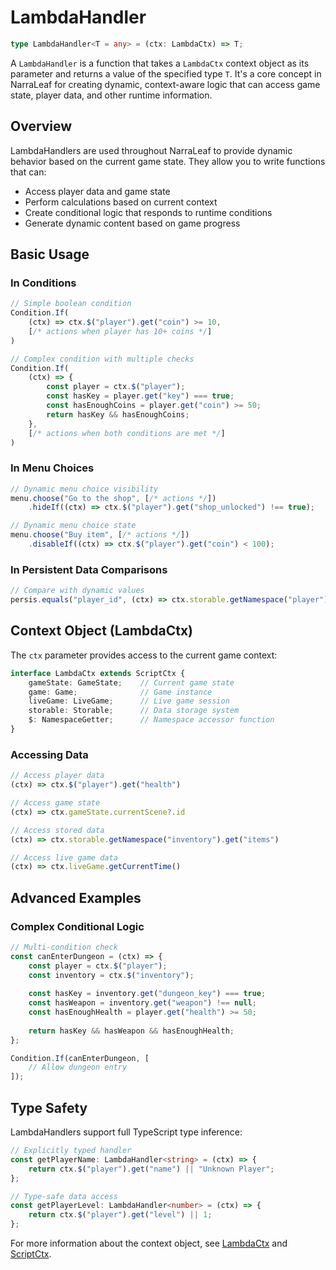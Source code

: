# LambdaHandler

```typescript
type LambdaHandler<T = any> = (ctx: LambdaCtx) => T;
```

A `LambdaHandler` is a function that takes a `LambdaCtx` context object as its parameter and returns a value of the specified type `T`. It's a core concept in NarraLeaf for creating dynamic, context-aware logic that can access game state, player data, and other runtime information.

## Overview

LambdaHandlers are used throughout NarraLeaf to provide dynamic behavior based on the current game state. They allow you to write functions that can:

- Access player data and game state
- Perform calculations based on current context
- Create conditional logic that responds to runtime conditions
- Generate dynamic content based on game progress

## Basic Usage

### In Conditions

```ts
// Simple boolean condition
Condition.If(
    (ctx) => ctx.$("player").get("coin") >= 10,
    [/* actions when player has 10+ coins */]
)

// Complex condition with multiple checks
Condition.If(
    (ctx) => {
        const player = ctx.$("player");
        const hasKey = player.get("key") === true;
        const hasEnoughCoins = player.get("coin") >= 50;
        return hasKey && hasEnoughCoins;
    },
    [/* actions when both conditions are met */]
)
```

### In Menu Choices

```ts
// Dynamic menu choice visibility
menu.choose("Go to the shop", [/* actions */])
    .hideIf((ctx) => ctx.$("player").get("shop_unlocked") !== true);

// Dynamic menu choice state
menu.choose("Buy item", [/* actions */])
    .disableIf((ctx) => ctx.$("player").get("coin") < 100);
```

### In Persistent Data Comparisons

```ts
// Compare with dynamic values
persis.equals("player_id", (ctx) => ctx.storable.getNamespace("player").get("player_id"));
```

## Context Object (LambdaCtx)

The `ctx` parameter provides access to the current game context:

```typescript
interface LambdaCtx extends ScriptCtx {
    gameState: GameState;    // Current game state
    game: Game;              // Game instance
    liveGame: LiveGame;      // Live game session
    storable: Storable;      // Data storage system
    $: NamespaceGetter;      // Namespace accessor function
}
```

### Accessing Data

```ts
// Access player data
(ctx) => ctx.$("player").get("health")

// Access game state
(ctx) => ctx.gameState.currentScene?.id

// Access stored data
(ctx) => ctx.storable.getNamespace("inventory").get("items")

// Access live game data
(ctx) => ctx.liveGame.getCurrentTime()
```

## Advanced Examples

### Complex Conditional Logic

```ts
// Multi-condition check
const canEnterDungeon = (ctx) => {
    const player = ctx.$("player");
    const inventory = ctx.$("inventory");
    
    const hasKey = inventory.get("dungeon_key") === true;
    const hasWeapon = inventory.get("weapon") !== null;
    const hasEnoughHealth = player.get("health") >= 50;
    
    return hasKey && hasWeapon && hasEnoughHealth;
};

Condition.If(canEnterDungeon, [
    // Allow dungeon entry
]);
```

## Type Safety

LambdaHandlers support full TypeScript type inference:

```ts
// Explicitly typed handler
const getPlayerName: LambdaHandler<string> = (ctx) => {
    return ctx.$("player").get("name") || "Unknown Player";
};

// Type-safe data access
const getPlayerLevel: LambdaHandler<number> = (ctx) => {
    return ctx.$("player").get("level") || 1;
};
```

For more information about the context object, see [LambdaCtx](./LambdaCtx) and [ScriptCtx](./ScriptCtx).
